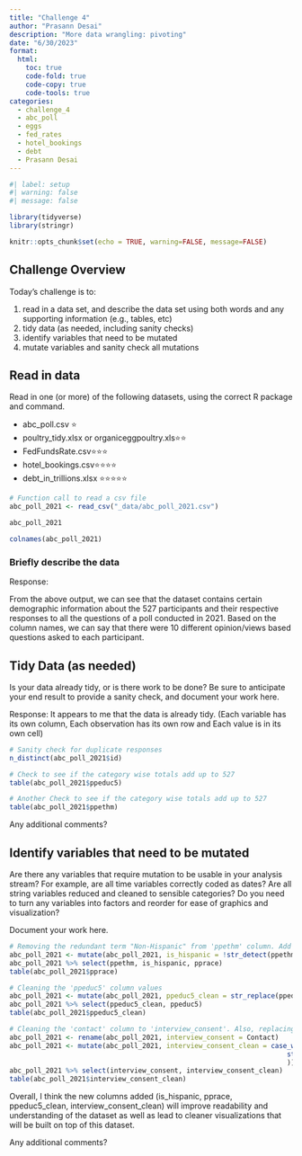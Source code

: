 ```yaml
---
title: "Challenge 4"
author: "Prasann Desai"
description: "More data wrangling: pivoting"
date: "6/30/2023"
format:
  html:
    toc: true
    code-fold: true
    code-copy: true
    code-tools: true
categories:
  - challenge_4
  - abc_poll
  - eggs
  - fed_rates
  - hotel_bookings
  - debt
  - Prasann Desai
---
```


```r
#| label: setup
#| warning: false
#| message: false

library(tidyverse)
library(stringr)

knitr::opts_chunk$set(echo = TRUE, warning=FALSE, message=FALSE)
```

## Challenge Overview

Today's challenge is to:

1)  read in a data set, and describe the data set using both words and any supporting information (e.g., tables, etc)
2)  tidy data (as needed, including sanity checks)
3)  identify variables that need to be mutated
4)  mutate variables and sanity check all mutations

## Read in data

Read in one (or more) of the following datasets, using the correct R package and command.

-   abc_poll.csv ⭐
-   poultry_tidy.xlsx or organiceggpoultry.xls⭐⭐
-   FedFundsRate.csv⭐⭐⭐
-   hotel_bookings.csv⭐⭐⭐⭐
-   debt_in_trillions.xlsx ⭐⭐⭐⭐⭐

```r
# Function call to read a csv file
abc_poll_2021 <- read_csv("_data/abc_poll_2021.csv")
```
```r
abc_poll_2021
```
```r
colnames(abc_poll_2021)
```


### Briefly describe the data

Response:

From the above output, we can see that the dataset contains certain demographic information about the 527 participants and their respective responses to all the questions of a poll conducted in 2021. Based on the column names, we can say that there were 10 different opinion/views based questions asked to each participant.

## Tidy Data (as needed)

Is your data already tidy, or is there work to be done? Be sure to anticipate your end result to provide a sanity check, and document your work here.

Response: It appears to me that the data is already tidy. (Each variable has its own column, Each observation has its own row and Each value is in its own cell)

```r
# Sanity check for duplicate responses
n_distinct(abc_poll_2021$id)
```

```r
# Check to see if the category wise totals add up to 527
table(abc_poll_2021$ppeduc5)
```

```r
# Another Check to see if the category wise totals add up to 527
table(abc_poll_2021$ppethm)
```

Any additional comments?

## Identify variables that need to be mutated

Are there any variables that require mutation to be usable in your analysis stream? For example, are all time variables correctly coded as dates? Are all string variables reduced and cleaned to sensible categories? Do you need to turn any variables into factors and reorder for ease of graphics and visualization?

Document your work here.


```r
# Removing the redundant term "Non-Hispanic" from 'ppethm' column. Add a separate "Hispanic/Non-Hispanic" flag for backward compatibility.
abc_poll_2021 <- mutate(abc_poll_2021, is_hispanic = !str_detect(ppethm, "Non-Hispanic"), pprace = str_split(ppethm, ",", simplify = TRUE)[,1])
abc_poll_2021 %>% select(ppethm, is_hispanic, pprace)
table(abc_poll_2021$pprace)
```


```r
# Cleaning the 'ppeduc5' column values
abc_poll_2021 <- mutate(abc_poll_2021, ppeduc5_clean = str_replace(ppeduc5, "\x92", "'"))
abc_poll_2021 %>% select(ppeduc5_clean, ppeduc5)
table(abc_poll_2021$ppeduc5_clean)
```
```r
# Cleaning the 'contact' column to 'interview_consent'. Also, replacing the values to a simple "Yes" and "No" for better readability.
abc_poll_2021 <- rename(abc_poll_2021, interview_consent = Contact)
abc_poll_2021 <- mutate(abc_poll_2021, interview_consent_clean = case_when(str_detect(interview_consent, "Yes") ~ "Yes",
                                                                     str_detect(interview_consent, "No") ~ "No"
                                                                     ))
abc_poll_2021 %>% select(interview_consent, interview_consent_clean)
table(abc_poll_2021$interview_consent_clean)
```
Overall, I think the new columns added (is_hispanic, pprace, ppeduc5_clean, interview_consent_clean) will improve readability and understanding of the dataset as well as lead to cleaner visualizations that will be built on top of this dataset.


Any additional comments?

